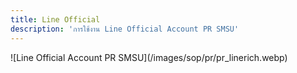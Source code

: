 ```yaml
---
title: Line Official
description: 'การใช้งาน Line Official Account PR SMSU'
---
```


<Card
  title="เพิ่มเพื่อน Line Official Account"
  icon="line"
  href="#"
/>

<Frame caption="Line Official Account Rich Menu">
  ![Line Official Account PR SMSU](/images/sop/pr/pr_linerich.webp)
</Frame>
